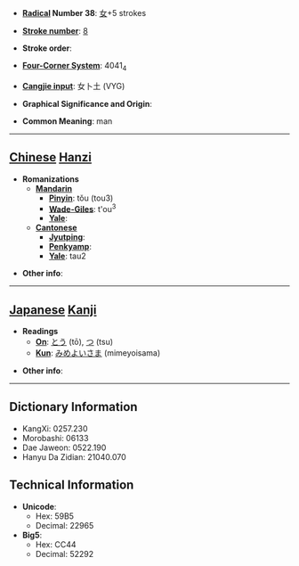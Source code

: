 * '''[[Wiktionary:Chinese radical index| Radical]] Number 38''': [[Wiktionary:Chinese radical index 女|女]]+5 strokes

* '''[[Wiktionary:Chinese total strokes index|Stroke number]]''': [[Wiktionary:Chinese total strokes index 8|8]]

* '''Stroke order''': 

* '''[[Wiktionary:Chinese four corner index|Four-Corner System]]''': 4041<sub>4</sub>

* '''[[Wiktionary:Chinese Cangjie index|Cangjie input]]''': 女卜土 (VYG)

* '''Graphical Significance and Origin''': 

* '''Common Meaning''': man

----

== [[Chinese]] [[Hanzi]] ==

* '''Romanizations'''
** '''[[Mandarin]]'''
*** '''[[Pinyin]]''': tǒu (tou3)
*** '''[[Wade-Giles]]''': t'ou<sup>3</sup>
*** '''[[Yale]]''': 
** '''[[Cantonese]]'''
*** '''[[Jyutping]]''':
*** '''[[Penkyamp]]''': 
*** '''[[Yale]]''': tau2

* '''Other info''': 

----

== [[Japanese]] [[Kanji]] ==

* '''Readings'''
** '''[[On]]''': [[とう]] (tō), [[つ]] (tsu)
** '''[[Kun]]''': [[みめよいさま]] (mimeyoisama)

* '''Other info''':  

----

== Dictionary Information ==

* KangXi: 0257.230
* Morobashi: 06133
* Dae Jaweon: 0522.190
* Hanyu Da Zidian: 21040.070

== Technical Information ==

* '''Unicode''':
** Hex: 59B5
** Decimal: 22965
* '''Big5''':
** Hex: CC44
** Decimal: 52292